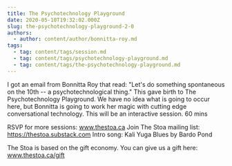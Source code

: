 ```yaml
---
title: The Psychotechnology Playground
date: 2020-05-10T19:32:02.000Z
slug: the-psychotechnology-playground-2-0
authors:
  - author: content/author/bonnitta-roy.md
tags:
  - tag: content/tags/session.md
  - tag: content/tags/psychotechnology-playground.md
  - tag: content/tags/the-psychotechnology-playground.md
---
```


I got an email from Bonnitta Roy that read: "Let's do something spontaneous on the 10th -- a psychotechnological thing." This gave birth to The Psychotechnology Playground. We have no idea what is going to occur here, but Bonnitta is going to work her magic with cutting edge conversational technology. This will be an interactive session. 60 mins

RSVP for more sessions: www.thestoa.ca
Join The Stoa mailing list: https://thestoa.substack.com
Intro song: Kali Yuga Blues by Bardo Pond

The Stoa is based on the gift economy. You can give us a gift here: www.thestoa.ca/gift
